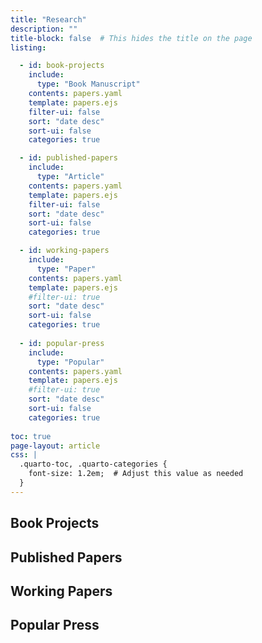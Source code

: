 ```yaml
---
title: "Research"
description: "" 
title-block: false  # This hides the title on the page
listing:

  - id: book-projects
    include: 
      type: "Book Manuscript"
    contents: papers.yaml
    template: papers.ejs
    filter-ui: false
    sort: "date desc"
    sort-ui: false
    categories: true

  - id: published-papers
    include: 
      type: "Article"
    contents: papers.yaml
    template: papers.ejs
    filter-ui: false
    sort: "date desc"
    sort-ui: false
    categories: true  

  - id: working-papers
    include: 
      type: "Paper"
    contents: papers.yaml
    template: papers.ejs
    #filter-ui: true
    sort: "date desc" 
    sort-ui: false
    categories: true
    
  - id: popular-press
    include: 
      type: "Popular"
    contents: papers.yaml
    template: papers.ejs
    #filter-ui: true
    sort: "date desc" 
    sort-ui: false
    categories: true
    
toc: true    
page-layout: article
css: |
  .quarto-toc, .quarto-categories {
    font-size: 1.2em;  # Adjust this value as needed
  }
---
```


## Book Projects

::: {#book-projects}
:::

## Published Papers

::: {#published-papers}
:::

## Working Papers

::: {#working-papers}
:::

## Popular Press

::: {#popular-press}
:::

## 
